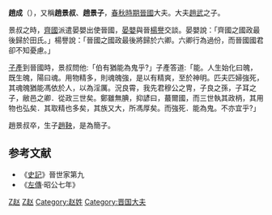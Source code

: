 {{About|趙景叔'''趙成'''|赵武灵王的叔叔趙成|赵成 (安平君)}} 
{{Infobox 先秦人物
|名称=趙景子
|图像=
|图说=
|别称=
|姓=
|氏=
|名=成
|字=
|别名=
|别字=
|谥号=景
|时代=春秋
|国家=晋国
|身份=赵氏宗主
|出生日期=
|逝世日期=前518年
|在位年代=
|父=[[趙武|趙武]]
|母=
|正妻=
|妾=
|夫=
|子女=[[趙鞅|趙鞅]]
|太子=
|都城=
|居所=
|墓葬=
}}
'''趙成'''（{{bd|？||？||}}），又稱'''趙景叔'''、'''趙景子'''，[[春秋時期|春秋時期]][[晉國|晉國]]大夫。大夫[[趙武|趙武]]之子。

景叔之時，[[齊國|齊國]]派遣晏嬰出使晉國，[[晏嬰|晏嬰]]與晉[[楊譽|楊譽]]交談。晏嬰說：「齊國之國政最後歸於田氏。」楊譽說：「晉國之國政最後將歸於六卿。六卿行為過份，而晉國國君卻不知憂慮。」

[[子產|子產]]到晉國時，景叔問他:「伯有猶能為鬼乎?」子產答道:「能。人生始化曰魄，既生魄，陽曰魂。用物精多，則魂魄強，是以有精爽，至於神明。匹夫匹婦強死，其魂魄猶能馮依於人，以為淫厲。況良霄，我先君穆公之冑，子良之孫，子耳之子，敝邑之卿．從政三世矣。鄭雖無腆，抑諺曰，蕞爾國，而三世執其政柄，其用物也弘矣．其取精也多矣，其族又大，所馮厚矣。而強死．能為鬼。不亦宜乎?」

趙景叔卒，生子[[趙鞅|趙鞅]]，是為簡子。

==参考文献==
*《[[史記|史記]]》晉世家第九
*《[[左傳|左傳]]·昭公七年》

{{中国皇帝|父[[趙文子|趙文子]]|子[[趙簡子|趙簡子]]|[[趙國|趙氏领袖]]|前540年──前518年}}
{{赵国君主}}

[[Category:春秋人|Z赵]]
[[Category:晋卿|Z赵]]
[[Category:赵姓|Category:赵姓]]
[[Category:晋国大夫|Category:晋国大夫]]